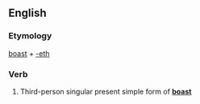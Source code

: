 ==English==

===Etymology===
[[boast]] + [[-eth]]

===Verb===
{{infl|en|verb form}}

# {{archaic}} Third-person singular present simple form of '''[[boast]]'''